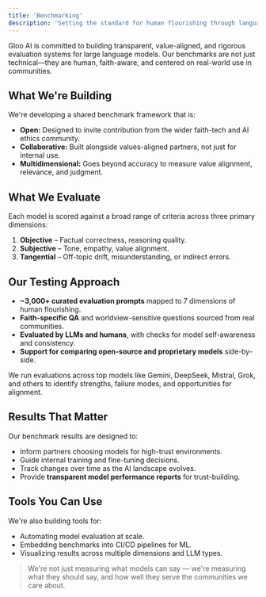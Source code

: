 ```yaml
---
title: 'Benchmarking'
description: 'Setting the standard for human flourishing through language model evaluation.'
---
```


Gloo AI is committed to building transparent, value-aligned, and rigorous evaluation systems for large language models. Our benchmarks are not just technical—they are human, faith-aware, and centered on real-world use in communities.

## What We're Building

We're developing a shared benchmark framework that is:

-   **Open:** Designed to invite contribution from the wider faith-tech and AI ethics community.
-   **Collaborative:** Built alongside values-aligned partners, not just for internal use.
-   **Multidimensional:** Goes beyond accuracy to measure value alignment, relevance, and judgment.

## What We Evaluate

Each model is scored against a broad range of criteria across three primary dimensions:

1.  **Objective** – Factual correctness, reasoning quality.
2.  **Subjective** – Tone, empathy, value alignment.
3.  **Tangential** – Off-topic drift, misunderstanding, or indirect errors.

## Our Testing Approach

-   **~3,000+ curated evaluation prompts** mapped to 7 dimensions of human flourishing.
-   **Faith-specific QA** and worldview-sensitive questions sourced from real communities.
-   **Evaluated by LLMs and humans**, with checks for model self-awareness and consistency.
-   **Support for comparing open-source and proprietary models** side-by-side.

We run evaluations across top models like Gemini, DeepSeek, Mistral, Grok, and others to identify strengths, failure modes, and opportunities for alignment.

## Results That Matter

Our benchmark results are designed to:

-   Inform partners choosing models for high-trust environments.
-   Guide internal training and fine-tuning decisions.
-   Track changes over time as the AI landscape evolves.
-   Provide **transparent model performance reports** for trust-building.

## Tools You Can Use

We're also building tools for:

-   Automating model evaluation at scale.
-   Embedding benchmarks into CI/CD pipelines for ML.
-   Visualizing results across multiple dimensions and LLM types.

> We're not just measuring what models can say — we're measuring what they should say, and how well they serve the communities we care about.
